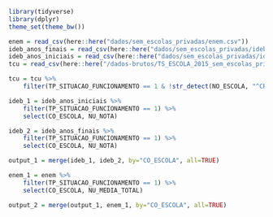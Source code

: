 ```r
library(tidyverse)
library(dplyr)
theme_set(theme_bw())
```

```r
enem = read_csv(here::here("dados/sem_escolas_privadas/enem.csv"))
ideb_anos_finais = read_csv(here::here("dados/sem_escolas_privadas/ideb_anos_finais.csv"))
ideb_anos_iniciais = read_csv(here::here("dados/sem_escolas_privadas/ideb_anos_iniciais.csv"))
tcu = read_csv(here::here("/dados-brutos/TS_ESCOLA_2015_sem_escolas_privadas.csv"))
```

```r
tcu = tcu %>%
    filter(TP_SITUACAO_FUNCIONAMENTO == 1 & !str_detect(NO_ESCOLA, "^CRECHE"))
```

```r
ideb_1 = ideb_anos_iniciais %>%
    filter(TP_SITUACAO_FUNCIONAMENTO == 1) %>%
    select(CO_ESCOLA, NU_NOTA)

ideb_2 = ideb_anos_finais %>%
    filter(TP_SITUACAO_FUNCIONAMENTO == 1) %>%
    select(CO_ESCOLA, NU_NOTA)

output_1 = merge(ideb_1, ideb_2, by="CO_ESCOLA", all=TRUE)
```

```r
enem_1 = enem %>%
    filter(TP_SITUACAO_FUNCIONAMENTO == 1) %>%
    select(CO_ESCOLA, NU_MEDIA_TOTAL)

output_2 = merge(output_1, enem_1, by="CO_ESCOLA", all=TRUE)
```
